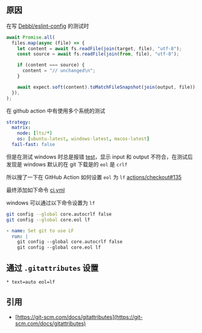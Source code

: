 ## 原因

在写 [Debbl/eslint-config](https://github.com/Debbl/eslint-config) 的测试时

```ts filename="fixture.text.ts"
await Promise.all(
  files.map(async (file) => {
    let content = await fs.readFile(join(target, file), "utf-8");
    const source = await fs.readFile(join(from, file), "utf-8");

    if (content === source) {
      content = "// unchanged\n";
    }

    await expect.soft(content).toMatchFileSnapshot(join(output, file));
  }),
);
```

在 github action 中有使用多个系统的测试

```yml
strategy:
  matrix:
    node: [lts/*]
    os: [ubuntu-latest, windows-latest, macos-latest]
  fail-fast: false
```

但是在测试 windows 时总是报错 [test](https://github.com/Debbl/eslint-config/actions/runs/6914251251/job/18811912790)，显示 input 和 output 不符合，在测试后发现是 windows 默认的在 git 下载是的 `eol` 是 `crlf`

所以搜了一下在 GitHub Action 如何设置 `eol` 为 `lf` [actions/checkout#135](https://github.com/actions/checkout/issues/135)

最终添加如下命令 [ci.yml](https://github.com/Debbl/eslint-config/blob/main/.github/workflows/ci.yml)

windows 可以通过以下命令设置为 `lf`

```bash
git config --global core.autocrlf false
git config --global core.eol lf
```

```yml
- name: Set git to use LF
  run: |
    git config --global core.autocrlf false
    git config --global core.eol lf
```

## 通过 `.gitattributes` 设置

```
* text=auto eol=lf
```

## 引用

- [https://git-scm.com/docs/gitattributes](https://git-scm.com/docs/gitattributes)
